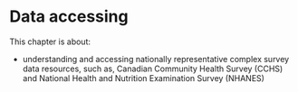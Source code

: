 # Data accessing

This chapter is about:

-   understanding and accessing nationally representative complex survey data resources, such as, Canadian Community Health Survey (CCHS) and National Health and Nutrition Examination Survey (NHANES)

